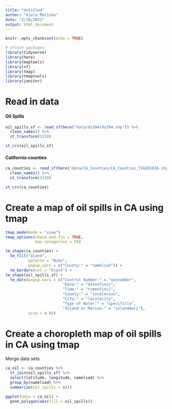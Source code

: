 ```yaml
---
title: "Untitled"
author: "Kiera Matiska"
date: "2/26/2022"
output: html_document
---
```


```r
knitr::opts_chunk$set(echo = TRUE)

# attach packages
library(tidyverse)
library(here)
library(maptools)
library(sf)
library(tmap)
library(tmaptools)
library(janitor)
```

# Read in data

#### Oil Spills

```r
oil_spills_sf <- read_sf(here("data/ds394/ds394.shp")) %>% 
  clean_names() %>% 
  st_transform(3310)

st_crs(oil_spills_sf)
```

#### California counties

```r
ca_counties <- read_sf(here("data/CA_Counties/CA_Counties_TIGER2016.shp")) %>% 
  clean_names() %>% 
  st_transform(3310)

st_crs(ca_counties)
```

# Create a map of oil spills in CA using tmap

```r
tmap_mode(mode = "view")
tmap_options(check.and.fix = TRUE,
             max.categories = 58)

tm_shape(ca_counties) +
  tm_fill("aland", 
          palette = "BuGn", 
          popup.vars = c("County:" = "namelsad")) +
  tm_borders(col = "black") +
tm_shape(oil_spills_sf) +
  tm_dots(popup.vars = c("Control Number:" = "oesnumber", 
                         "Date:" = "dateofinci", 
                         "Time:" = "timeofinci", 
                         "County:" = "localecoun", 
                         "City:" = "localecity", 
                         "Type of Water:" = "specificlo",
                         "Inland or Marine:" = "inlandmari"),
          size = 0.02)
```

# Create a choropleth map of oil spills in CA using tmap

Merge data sets

```r
ca_oil <- ca_counties %>% 
  st_join(oil_spills_sf) %>% 
  select(latitude, longitude, namelsad) %>% 
  group_by(namelsad) %>% 
  summarize(oil_spills = n())
```

```r
ggplot(data = ca_oil) +
  geom_polygon(aes(fill = oil_spills))
```












